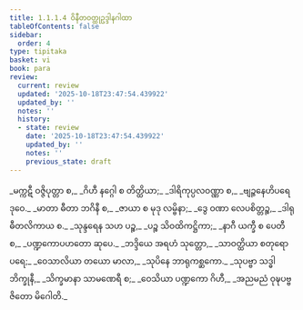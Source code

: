 ```yaml
---
title: 1.1.1.4 ဝိနီတဝတ္ထုဥဒ္ဒါနဂါထာ
tableOfContents: false
sidebar:
  order: 4
type: tipitaka
basket: vi
book: para
review:
  current: review
  updated: '2025-10-18T23:47:54.439922'
  updated_by: ''
  notes: ''
  history:
  - state: review
    date: '2025-10-18T23:47:54.439922'
    updated_by: ''
    notes: ''
    previous_state: draft
---
```



<DynamicBreadcrumb />


<ReviewStatus review={frontmatter.review} showDetails={true} />

<HypothesisAnnotation frontmatter={frontmatter} />

<Paragraph number="140" type="verses" book="para">
_မက္ကဋီ ဝဇ္ဇိပုတ္တာ စ,_  
_ဂိဟီ နဂ္ဂေါ စ တိတ္ထိယာ;_  
_ဒါရိကုပ္ပလဝဏ္ဏာ စ,_  
_ဗျဉ္ဇနေဟိပရေ ဒုဝေ._  

</Paragraph>

<Paragraph number="141" type="verses" book="para">
_မာတာ ဓီတာ ဘဂိနီ စ,_  
_ဇာယာ စ မုဒု လမ္ဗိနာ;_  
_ဒွေ ဝဏာ လေပစိတ္တဉ္စ,_  
_ဒါရုဓီတလိကာယ စ._  

</Paragraph>

<Paragraph number="142" type="verses" book="para">
_သုန္ဒရေန သဟ ပဉ္စ,_  
_ပဉ္စ သိဝထိကဋ္ဌိကာ;_  
_နာဂီ ယက္ခီ စ ပေတီ စ,_  
_ပဏ္ဍကောပဟတော ဆုပေ._  

</Paragraph>

<Paragraph number="143" type="verses" book="para">
_ဘဒ္ဒိယေ အရဟံ သုတ္တော,_  
_သာဝတ္ထိယာ စတုရော ပရေ;_  
_ဝေသာလိယာ တယော မာလာ,_  
_သုပိနေ ဘာရုကစ္ဆကော._  

</Paragraph>

<Paragraph number="144" type="verses" book="para">
_သုပဗ္ဗာ သဒ္ဓါ ဘိက္ခုနီ,_  
_သိက္ခမာနာ သာမဏေရီ စ;_  
_ဝေသိယာ ပဏ္ဍကော ဂိဟီ,_  
_အညမညံ ဝုဍ္ဎပဗ္ဗဇိတော မိဂေါတိ._
</Paragraph>